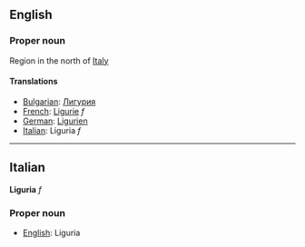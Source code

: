 ==English==

===Proper noun===

Region in the north of [[Italy]]

====Translations====

*[[Bulgarian]]: [[Лигурия]]
*[[French]]: [[Ligurie]] ''f''
*[[German]]: [[Ligurien]]
*[[Italian]]: Liguria ''f''

----

==Italian==
'''Liguria''' ''f''

===Proper noun===

*[[English]]: Liguria